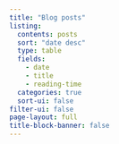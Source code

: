 ```yaml
---
title: "Blog posts"
listing:
  contents: posts
  sort: "date desc"
  type: table
  fields: 
    - date
    - title
    - reading-time
  categories: true
  sort-ui: false
filter-ui: false
page-layout: full
title-block-banner: false
---
```

